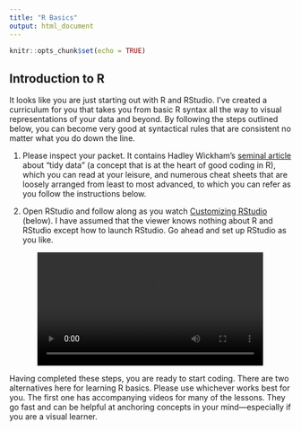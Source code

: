 ```yaml
---
title: "R Basics"
output: html_document
---
```


```r
knitr::opts_chunk$set(echo = TRUE)
```

## Introduction to R

It looks like you are just starting out with R and RStudio. I’ve created a curriculum for you that takes you from basic R syntax all the way to visual representations of your data and beyond. By following the steps outlined below, you can become very good at syntactical rules that are consistent no matter what you do down the line.

1.	Please inspect your packet. It contains Hadley Wickham’s [seminal article](https://vita.had.co.nz/papers/tidy-data.pdf) about “tidy data” (a concept that is at the heart of good coding in R), which you can read at your leisure, and numerous cheat sheets that are loosely arranged from least to most advanced, to which you can refer as you follow the instructions below.

2.	Open RStudio and follow along as you watch [Customizing RStudio](https://storage.googleapis.com/braunsb-media/Quick R Help/Customizing RStudio.mp4) (below). I have assumed that the viewer knows nothing about R and RStudio except how to launch RStudio. Go ahead and set up RStudio as you like.

<center><video width="80%" controls>
  <source src="https://storage.googleapis.com/braunsb-media/Quick R Help/Customizing RStudio.mp4" type="video/mp4">
</video></center>

Having completed these steps, you are ready to start coding. There are two alternatives here for learning R basics. Please use whichever works best for you. The first one has accompanying videos for many of the lessons. They go fast and can be helpful at anchoring concepts in your mind—especially if you are a visual learner.